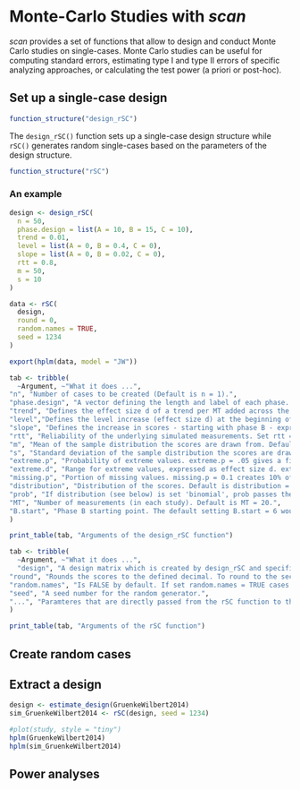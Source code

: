 
# Monte-Carlo Studies with *scan*

*scan* provides a set of functions that allow to design and conduct Monte Carlo studies on single-cases. Monte Carlo studies can be useful for computing standard errors, estimating type I and type II errors of specific analyzing approaches, or calculating the test power (a priori or post-hoc).

## Set up a single-case design

```r
function_structure("design_rSC")
```

The `design_rSC()` function sets up a single-case design structure while `rSC()` generates random single-cases based on the parameters of the design structure.

```r
function_structure("rSC")
```

### An example

```r

design <- design_rSC(
  n = 50, 
  phase.design = list(A = 10, B = 15, C = 10),
  trend = 0.01, 
  level = list(A = 0, B = 0.4, C = 0), 
  slope = list(A = 0, B = 0.02, C = 0),
  rtt = 0.8, 
  m = 50, 
  s = 10
)

data <- rSC(
  design,
  round = 0,
  random.names = TRUE,
  seed = 1234
)

export(hplm(data, model = "JW"))

```

```r
tab <- tribble(
  ~Argument, ~"What it does ...",
"n", "Number of cases to be created (Default is n = 1).",
"phase.design", "A vector defining the length and label of each phase. E.g., phase.length = c(A1 = 10, B1 = 10, A2 = 10, B2 = 10).",
"trend", "Defines the effect size d of a trend per MT added across the whole data-set. To assign different trends to several single-cases, use a vector of values (e.g. trend = c(.1, .3, .5)). If the number of cases exceeds the length of the vector, values are repeated. While using a binomial or poisson distribution, d.trend indicates an increase in points / counts per MT.",
"level","Defines the level increase (effect size d) at the beginning of phase B. To assign different level effects to several single-cases, use a vector of values (e.g. level = c(.2, .4, .6)). If the number of cases exceeds the length of the vector, values are repeated. While using a binomial or poisson distribution, d.level indicates an increase in points / counts with the onset of the B-phase.",
"slope", "Defines the increase in scores - starting with phase B - expressed as effect size d per measurement time. slope = .1 generates an incremental increase of 0.1 standard deviations per MT for all phase B measurements. To assign different slope effects to several single-cases, use a vector of values (e.g. slope = c(.1, .2, .3)). If the number of cases exceeds the length of the vector, values are repeated. While using a binomial or poisson distribution, d.slope indicates an increase in points / counts per MT.",
"rtt", "Reliability of the underlying simulated measurements. Set rtt = .8 by default. To assign different reliabilities to several single-cases, use a vector of values (e.g. rtt = c(.6, .7, .8)). If the number of cases exceeds the length of the vector, values are repeated. rtt has no effect when you're using binomial or poisson distributed scores.",
"m", "Mean of the sample distribution the scores are drawn from. Default is m = 50. To assign different means to several single-cases, use a vector of values (e.g. m = c(50, 42, 56)). If the number of cases exceeds the length of the vector, values are repeated.",
"s", "Standard deviation of the sample distribution the scores are drawn from. Set to s = 10 by default. To assign different variances to several single-cases, use a vector of values (e.g. s = c(5, 10, 15)). If the number of cases exceeds the length of the vector, values are repeated.",
"extreme.p", "Probability of extreme values. extreme.p = .05 gives a five percent probability of an extreme value. A vector of values assigns different probabilities to multiple cases. If the number of cases exceeds the length of the vector, values are repeated.",
"extreme.d", "Range for extreme values, expressed as effect size d. extreme.d = c(-7,-6) uses extreme values within a range of -7 and -6 standard deviations. In case of a binomial or poisson distribution, extreme.d indicates points / counts. Caution: the first value must be smaller than the second, otherwise the procedure will fail.",
"missing.p", "Portion of missing values. missing.p = 0.1 creates 10% of all values as missing). A vector of values assigns different probabilities to multiple cases. If the number of cases exceeds the length of the vector, values are repeated.",
"distribution", "Distribution of the scores. Default is distribution = 'normal'. Possible values are 'normal', 'binomial', and 'poisson'. If set to 'normal', the sample of scores will be normally distributed with the parameters m and s as mean and standard deviation of the sample, including a measurement error defined by rtt. If set to 'binomial', data are drawn from a binomial distribution with the expectation value m. This setting is useful for generating criterial data like correct answers in a test. If set to 'poisson', data are drawn from a poisson distribution, which is very common for count-data like behavioral observations. There's no measurement error is included. m defines the expectation value of the poisson distribution, lambda.",
"prob", "If distribution (see below) is set 'binomial', prob passes the probability of occurrence.",
"MT", "Number of measurements (in each study). Default is MT = 20.",
"B.start", "Phase B starting point. The default setting B.start = 6 would assign the first five scores (of each case) to phase A, and all following scores to phase B. To assign different starting points for a set of multiple single-cases, use a vector of starting values (e.g. B.start = c(6, 7, 8)). If the number of cases exceeds the length of the vector, values will be repeated."
)

print_table(tab, "Arguments of the design_rSC function")

```


```r
tab <- tribble(
  ~Argument, ~"What it does ...",
  "design",	"A design matrix which is created by design_rSC and specifies all paramters.",
"round", "Rounds the scores to the defined decimal. To round to the second decimal, set round = 2.",
"random.names", "Is FALSE by default. If set random.names = TRUE cases are assigned random first names. If set 'male' or 'female' only male or female names are chosen. The names are drawn from the 2,000 most popular names for newborns in 2012 in the U.S. (1,000 male and 1,000 female names).",
"seed", "A seed number for the random generator.",
"...", "Paramteres that are directly passed from the rSC function to the design_rSC function for a more concise coding.",
)

print_table(tab, "Arguments of the rSC function")

```

## Create random cases

## Extract a design

```r
design <- estimate_design(GruenkeWilbert2014)
sim_GruenkeWilbert2014 <- rSC(design, seed = 1234)

#plot(study, style = "tiny")
hplm(GruenkeWilbert2014)
hplm(sim_GruenkeWilbert2014)

```


## Power analyses
